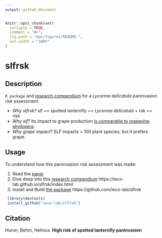 ```yaml
---
output: github_document
---
```


<!-- README.md is generated from README.Rmd. Please edit that file -->

```r
knitr::opts_chunk$set(
  collapse = TRUE,
  comment = "#>",
  fig.path = "man/figures/README-",
  out.width = "100%"
)
```

# slfrsk

<!-- badges: start -->
<!-- badges: end -->


## Description

`R package` and [research compendium](https://ieco-lab.github.io/slfrsk/index.html) for a *Lycorma delicatula* paninvasion risk assessment. 

* *Why slfrsk?* slf == spotted lanternfly == *Lycorma delicatula* +  rsk == risk
* *Why slf?* Its impact to grape production [is comparable to grapevine phylloxera](https://en.wikipedia.org/wiki/Great_French_Wine_Blight).
* *Why grape impact?* SLF impacts > 100 plant species, but it prefers grape.


## Usage
To understand how this paninvasion risk assessment was made: 

1. Read the [paper](https://www.iecolab.org/publications/) 
2. Dive deep into this [research compendium](https://ieco-lab.github.io/slfrsk/index.html) https://ieco-lab.github.io/slfrsk/index.html
3. Install and Build [the package](https://github.com/ieco-lab/slfrsk) https://github.com/ieco-lab/slfrsk
```r
 library(devtools)
 install_github("ieco-lab/slfrsk")
```

## Citation

Huron, Behm, Helmus. **High risk of spotted lanternfly paninvasion**

